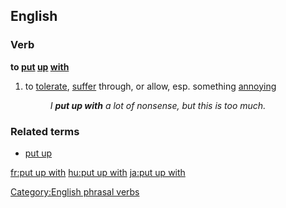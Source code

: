 ==English==

===Verb===
'''to [[put]] [[up]] [[with]]'''  

# {{idiom}} to [[tolerate]], [[suffer]] through, or allow, esp. something [[annoy]]ing
#: ''I '''put up with''' a lot of nonsense, but this is too much.''

===Related terms===
*[[put up]]

[[Category:English phrasal verbs]]

[[fr:put up with]]
[[hu:put up with]]
[[ja:put up with]]